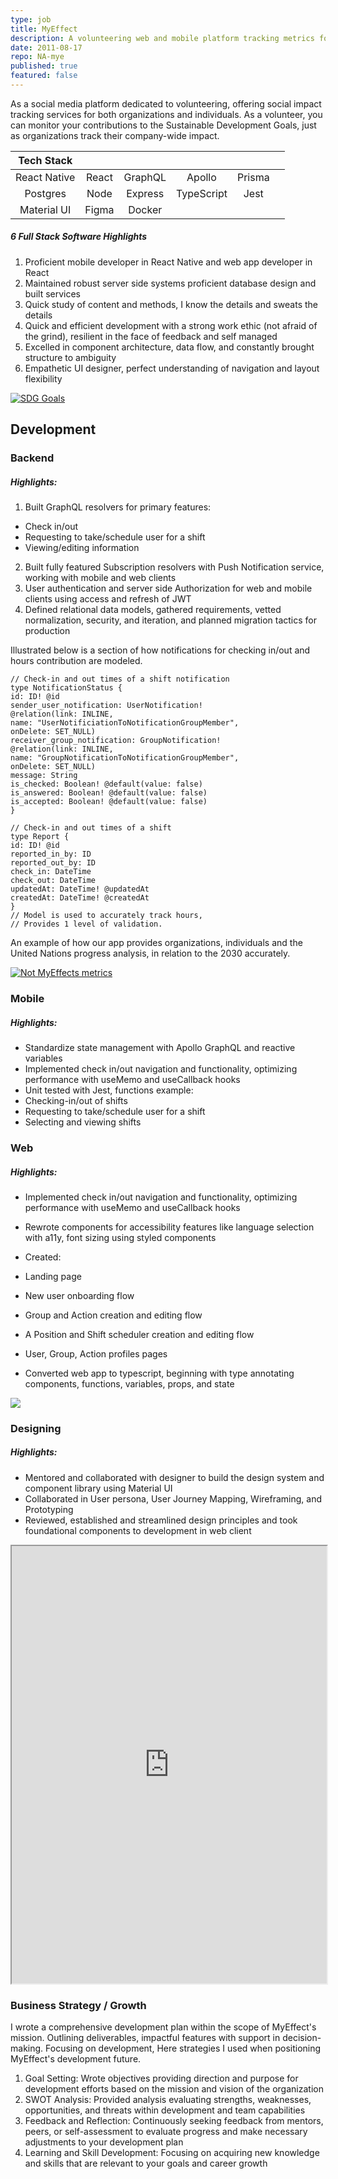 ```yaml
---
type: job
title: MyEffect
description: A volunteering web and mobile platform tracking metrics for the Sustainable Development Goals. Finding you opportunities to grow your Impact Resume.
date: 2011-08-17
repo: NA-mye
published: true
featured: false
---
```


As a social media platform dedicated to volunteering, offering social impact tracking services for both organizations and individuals. As a volunteer, you can monitor your contributions to the Sustainable Development Goals, just as organizations track their company-wide impact.

|  Tech Stack  |       |         |            |        |     |
| :----------: | :---: | :-----: | :--------: | :----: | --- |
| React Native | React | GraphQL |   Apollo   | Prisma |     |
|   Postgres   | Node  | Express | TypeScript |  Jest  |     |
| Material UI  | Figma | Docker  |            |        |     |

##### 6 Full Stack Software Highlights

1. Proficient mobile developer in React Native and web app developer in React
2. Maintained robust server side systems proficient database design and built services
3. Quick study of content and methods, I know the details and sweats the details
4. Quick and efficient development with a strong work ethic (not afraid of the grind), resilient in the face of feedback and self managed
5. Excelled in component architecture, data flow, and constantly brought structure to ambiguity
6. Empathetic UI designer, perfect understanding of navigation and layout flexibility

[![SDG Goals](/sdg_goals.png 'Sustainable Development Goals')](https://sdgs.un.org/goals)

## Development

### Backend

##### Highlights:

1. Built GraphQL resolvers for primary features:

- Check in/out
- Requesting to take/schedule user for a shift
- Viewing/editing information

2. Built fully featured Subscription resolvers with Push Notification service, working with mobile and web clients
3. User authentication and server side Authorization for web and mobile clients using access and refresh of JWT
4. Defined relational data models, gathered requirements, vetted normalization, security, and iteration, and planned migration tactics for production

Illustrated below is a section of how notifications for checking in/out and hours contribution are modeled.

```tsx
// Check-in and out times of a shift notification
type NotificationStatus {
id: ID! @id
sender_user_notification: UserNotification!
@relation(link: INLINE,
name: "UserNotificiationToNotificationGroupMember",
onDelete: SET_NULL)
receiver_group_notification: GroupNotification!
@relation(link: INLINE,
name: "GroupNotificationToNotificationGroupMember",
onDelete: SET_NULL)
message: String
is_checked: Boolean! @default(value: false)
is_answered: Boolean! @default(value: false)
is_accepted: Boolean! @default(value: false)
}
```

```tsx
// Check-in and out times of a shift
type Report {
id: ID! @id
reported_in_by: ID
reported_out_by: ID
check_in: DateTime
check_out: DateTime
updatedAt: DateTime! @updatedAt
createdAt: DateTime! @createdAt
}
// Model is used to accurately track hours,
// Provides 1 level of validation.
```

An example of how our app provides organizations, individuals and the United Nations progress analysis, in relation to the 2030 accurately.

[![Not MyEffects metrics](/sdg_progression.png 'Sdg progress chart')](https://unstats.un.org/sdgs/report/2023/)

### Mobile

##### Highlights:

- Standardize state management with Apollo GraphQL and reactive variables
- Implemented check in/out navigation and functionality, optimizing performance with useMemo and useCallback hooks
- Unit tested with Jest, functions example:
- Checking-in/out of shifts
- Requesting to take/schedule user for a shift
- Selecting and viewing shifts

### Web

##### Highlights:

- Implemented check in/out navigation and functionality, optimizing performance with useMemo and useCallback hooks
- Rewrote components for accessibility features like language selection with a11y, font sizing using styled components

- Created:
- Landing page
- New user onboarding flow
- Group and Action creation and editing flow
- A Position and Shift scheduler creation and editing flow
- User, Group, Action profiles pages
- Converted web app to typescript, beginning with type annotating components, functions, variables, props, and state

![](/myeffect_homepage.png)

### Designing

##### Highlights:

- Mentored and collaborated with designer to build the design system and component library using Material UI
- Collaborated in User persona, User Journey Mapping, Wireframing, and Prototyping
- Reviewed, established and streamlined design principles and took foundational components to development in web client

<iframe
  width='100%'
  height='700'
  src='https://www.figma.com/embed?embed_host=share&url=https%3A%2F%2Fwww.figma.com%2Fproto%2FyKnc5K7wcVh70Eue3wOx89%2FUntitled%3Fpage-id%3D0%253A1%26type%3Ddesign%26node-id%3D1-3%26viewport%3D-437%252C2408%252C1.24%26t%3D0wDjKl5Y0utHLWwK-1%26scaling%3Dscale-down%26starting-point-node-id%3D1%253A3%26mode%3Ddesign'
  allowfullscreen
></iframe>

### Business Strategy / Growth

I wrote a comprehensive development plan within the scope of MyEffect's mission. Outlining deliverables, impactful features with support in decision-making.
Focusing on development, Here strategies I used when positioning MyEffect's development future.

1. Goal Setting: Wrote objectives providing direction and purpose for development efforts based on the mission and vision of the organization
2. SWOT Analysis: Provided analysis evaluating strengths, weaknesses, opportunities, and threats within development and team capabilities
3. Feedback and Reflection: Continuously seeking feedback from mentors, peers, or self-assessment to evaluate progress and make necessary adjustments to your development plan
4. Learning and Skill Development: Focusing on acquiring new knowledge and skills that are relevant to your goals and career growth
